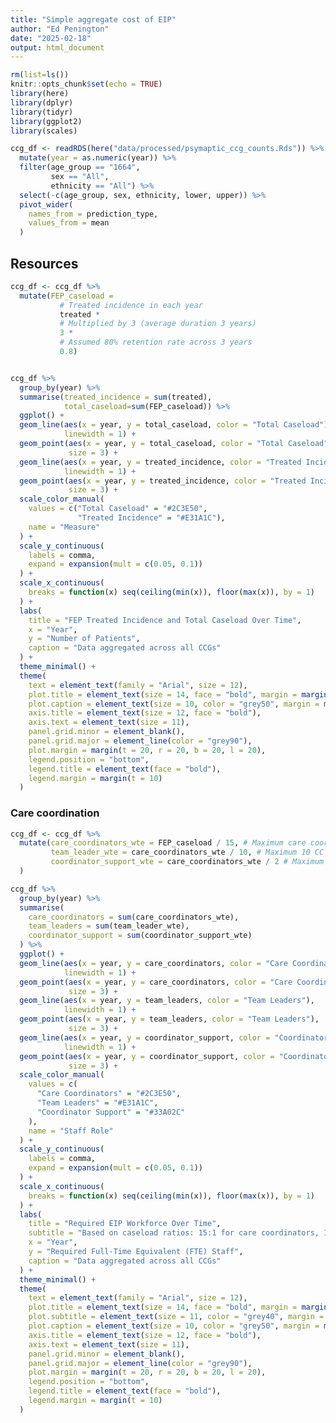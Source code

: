```yaml
---
title: "Simple aggregate cost of EIP"
author: "Ed Penington"
date: "2025-02-18"
output: html_document
---
```


```r
rm(list=ls())
knitr::opts_chunk$set(echo = TRUE)
library(here)
library(dplyr)
library(tidyr)
library(ggplot2)
library(scales)
```


```r

ccg_df <- readRDS(here("data/processed/psymaptic_ccg_counts.Rds")) %>%
  mutate(year = as.numeric(year)) %>%
  filter(age_group == "1664",
         sex == "All",
         ethnicity == "All") %>%
  select(-c(age_group, sex, ethnicity, lower, upper)) %>% 
  pivot_wider(
    names_from = prediction_type,
    values_from = mean
  )

```

## Resources

```r

ccg_df <- ccg_df %>%
  mutate(FEP_caseload = 
           # Treated incidence in each year
           treated *
           # Multiplied by 3 (average duration 3 years)
           3 *
           # Assumed 80% retention rate across 3 years
           0.8)


ccg_df %>%
  group_by(year) %>%
  summarise(treated_incidence = sum(treated), 
            total_caseload=sum(FEP_caseload)) %>%
  ggplot() +
  geom_line(aes(x = year, y = total_caseload, color = "Total Caseload"), 
            linewidth = 1) +
  geom_point(aes(x = year, y = total_caseload, color = "Total Caseload"), 
             size = 3) +
  geom_line(aes(x = year, y = treated_incidence, color = "Treated Incidence"), 
            linewidth = 1) +
  geom_point(aes(x = year, y = treated_incidence, color = "Treated Incidence"), 
             size = 3) +
  scale_color_manual(
    values = c("Total Caseload" = "#2C3E50", 
               "Treated Incidence" = "#E31A1C"),
    name = "Measure"
  ) +
  scale_y_continuous(
    labels = comma,
    expand = expansion(mult = c(0.05, 0.1))
  ) +
  scale_x_continuous(
    breaks = function(x) seq(ceiling(min(x)), floor(max(x)), by = 1)
  ) +
  labs(
    title = "FEP Treated Incidence and Total Caseload Over Time",
    x = "Year",
    y = "Number of Patients",
    caption = "Data aggregated across all CCGs"
  ) +
  theme_minimal() +
  theme(
    text = element_text(family = "Arial", size = 12),
    plot.title = element_text(size = 14, face = "bold", margin = margin(b = 20)),
    plot.caption = element_text(size = 10, color = "grey50", margin = margin(t = 20)),
    axis.title = element_text(size = 12, face = "bold"),
    axis.text = element_text(size = 11),
    panel.grid.minor = element_blank(),
    panel.grid.major = element_line(color = "grey90"),
    plot.margin = margin(t = 20, r = 20, b = 20, l = 20),
    legend.position = "bottom",
    legend.title = element_text(face = "bold"),
    legend.margin = margin(t = 10)
  )
```

### Care coordination

```r

ccg_df <- ccg_df %>%
  mutate(care_coordinators_wte = FEP_caseload / 15, # Maximum care coordinator ratio of 15,
         team_leader_wte = care_coordinators_wte / 10, # Maximum 10 CC per team leader
         coordinator_support_wte = care_coordinators_wte / 2 # Maximum 2 CC per support
  )

ccg_df %>%
  group_by(year) %>%
  summarise(
    care_coordinators = sum(care_coordinators_wte),
    team_leaders = sum(team_leader_wte),
    coordinator_support = sum(coordinator_support_wte)
  ) %>%
  ggplot() +
  geom_line(aes(x = year, y = care_coordinators, color = "Care Coordinators"), 
            linewidth = 1) +
  geom_point(aes(x = year, y = care_coordinators, color = "Care Coordinators"), 
             size = 3) +
  geom_line(aes(x = year, y = team_leaders, color = "Team Leaders"), 
            linewidth = 1) +
  geom_point(aes(x = year, y = team_leaders, color = "Team Leaders"), 
             size = 3) +
  geom_line(aes(x = year, y = coordinator_support, color = "Coordinator Support"), 
            linewidth = 1) +
  geom_point(aes(x = year, y = coordinator_support, color = "Coordinator Support"), 
             size = 3) +
  scale_color_manual(
    values = c(
      "Care Coordinators" = "#2C3E50",
      "Team Leaders" = "#E31A1C",
      "Coordinator Support" = "#33A02C"
    ),
    name = "Staff Role"
  ) +
  scale_y_continuous(
    labels = comma,
    expand = expansion(mult = c(0.05, 0.1))
  ) +
  scale_x_continuous(
    breaks = function(x) seq(ceiling(min(x)), floor(max(x)), by = 1)
  ) +
  labs(
    title = "Required EIP Workforce Over Time",
    subtitle = "Based on caseload ratios: 15:1 for care coordinators, 10:1 for team leaders, 2:1 for support staff",
    x = "Year",
    y = "Required Full-Time Equivalent (FTE) Staff",
    caption = "Data aggregated across all CCGs"
  ) +
  theme_minimal() +
  theme(
    text = element_text(family = "Arial", size = 12),
    plot.title = element_text(size = 14, face = "bold", margin = margin(b = 10)),
    plot.subtitle = element_text(size = 11, color = "grey40", margin = margin(b = 20)),
    plot.caption = element_text(size = 10, color = "grey50", margin = margin(t = 20)),
    axis.title = element_text(size = 12, face = "bold"),
    axis.text = element_text(size = 11),
    panel.grid.minor = element_blank(),
    panel.grid.major = element_line(color = "grey90"),
    plot.margin = margin(t = 20, r = 20, b = 20, l = 20),
    legend.position = "bottom",
    legend.title = element_text(face = "bold"),
    legend.margin = margin(t = 10)
  )
```
